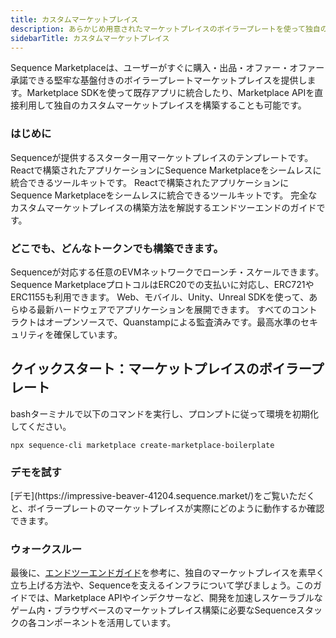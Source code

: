 ```yaml
---
title: カスタムマーケットプレイス
description: あらかじめ用意されたマーケットプレイスのボイラープレートを使って独自のマーケットプレイスを構築したり、Marketplace SDKを使って既存アプリに統合したりできます。
sidebarTitle: カスタムマーケットプレイス
---
```


Sequence Marketplaceは、ユーザーがすぐに購入・出品・オファー・オファー承諾できる堅牢な基盤付きのボイラープレートマーケットプレイスを提供します。Marketplace SDKを使って既存アプリに統合したり、Marketplace APIを直接利用して独自のカスタムマーケットプレイスを構築することも可能です。

### はじめに

<CardGroup cols={2}>
  <Card title="スターターボイラープレート" icon="play" href="https://github.com/0xsequence/marketplace-boilerplate">
    Sequenceが提供するスターター用マーケットプレイスのテンプレートです。
  </Card>

  <Card title="Marketplace SDK" icon="hammer" href="/sdk/web/marketplace-sdk/overview">
    Reactで構築されたアプリケーションにSequence Marketplaceをシームレスに統合できるツールキットです。
  </Card>

  <Card title="マーケットプレイスAPI" icon="server" href="/api-references/marketplace/endpoints">
    Reactで構築されたアプリケーションにSequence Marketplaceをシームレスに統合できるツールキットです。
  </Card>

  <Card title="エンドツーエンドガイド" icon="book" href="/guides/custom-marketplace">
    完全なカスタムマーケットプレイスの構築方法を解説するエンドツーエンドのガイドです。
  </Card>
</CardGroup>

### どこでも、どんなトークンでも構築できます。

<CardGroup cols={2}>
  <Card title="ネットワーク" icon="globe" href="https://status.sequence.info">
    Sequenceが対応する任意のEVMネットワークでローンチ・スケールできます。
  </Card>

  <Card title="トークンプロトコル" icon="wallet" href="https://github.com/0xsequence/contracts-library/tree/master/src/tokens">
    Sequence MarketplaceプロトコルはERC20での支払いに対応し、ERC721やERC1155も利用できます。
  </Card>

  <Card title="クロスプラットフォーム" icon="mobile" href="/sdk/overview">
    Web、モバイル、Unity、Unreal SDKを使って、あらゆる最新ハードウェアでアプリケーションを展開できます。
  </Card>

  <Card title="オープンソースかつ監査済み" icon="code-branch" href="https://github.com/0xsequence/contracts-library/?tab=readme-ov-file">
    すべてのコントラクトはオープンソースで、Quanstampによる監査済みです。最高水準のセキュリティを確保しています。
  </Card>
</CardGroup>

## クイックスタート：マーケットプレイスのボイラープレート
bashターミナルで以下のコマンドを実行し、プロンプトに従って環境を初期化してください。

```shell
npx sequence-cli marketplace create-marketplace-boilerplate
```

### デモを試す

<Note>
  [デモ](https://impressive-beaver-41204.sequence.market/)をご覧いただくと、ボイラープレートのマーケットプレイスが実際にどのように動作するか確認できます。
</Note>

### ウォークスルー
最後に、[エンドツーエンドガイド](/guides/custom-marketplace)を参考に、独自のマーケットプレイスを素早く立ち上げる方法や、Sequenceを支えるインフラについて学びましょう。このガイドでは、Marketplace APIやインデクサーなど、開発を加速しスケーラブルなゲーム内・ブラウザベースのマーケットプレイス構築に必要なSequenceスタックの各コンポーネントを活用しています。